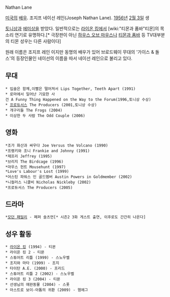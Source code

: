 Nathan Lane 

[[미국]]의 [[배우]]. 조지프 네이선 레인(Joseph Nathan Lane). [[1956년]] [[2월 3일]] 생

[[토니상]]과 [[에미상]]을 받았다.
일반적으로는  [[라이온 킹]]에서 [wiki:"티몬과 품바"티몬]의 목소리 연기로 유명하다.[* 극장판이 아닌 [[하우스 오브 마우스]]나 [[티몬과 품바]] 등 TV대부분의 티몬 성우는 다른 사람이다]

원래 이름은 조지프 레인 이지만 동명의 배우가 있어 브로드웨이 무대의 '가이스 & 돌스'의 등장인물인 네이선의 이름을 따서 네이선 레인으로 불리고 있다.

== 무대 ==
 * 입술은 함께,이빨은 떨어져서 Lips Together, Teeth Apart (1991)
 * 로마에서 일어난 기묘한 사건 A Funny Thing Happened on the Way to the Forum(1996,토니상 수상)　
 * [[프로듀서스]] The Producers (2001,토니상 수상)　
 * 개구리들 The Frogs (2004)
 * 이상한 두 사람 The Odd Couple (2006)

== 영화 ==
 *조가 화산과 싸우다 Joe Versus the Volcano (1990)
 *프랭키와 조니 Frankie and Johnny (1991)
 *제프리 Jeffrey (1995)
 *브리지 The Birdcage (1996)
 *마우스 헌트 Mousehunt (1997)
 *Love's Labour's Lost (1999)
 *어스틴 파워스 인 골드멤버 Austin Powers in Goldmember (2002)
 *니컬러스 니클비 Nicholas Nickleby (2002)
 *프로듀서스 The Producers (2005)
== 드라마 ==
 *[[모던 패밀리]] - 페퍼 솔츠먼[* 시즌2 3화 게스트 출연, 이후로도 간간히 나온다]
== 성우 활동 ==
 * [[라이온 킹]] (1994) - 티몬
 * 라이온 킹 2 - 티몬
 * 스튜어트 리틀 (1999) - 스노우벨
 * 조지와 마타 (1999) - 조지
 * 타이탄 A.E. (2000) - 프리드
 * 스튜어트 리틀 2 (2002) - 스노우벨
 * 라이온 킹 3 (2004) - 티몬
 * 선생님의 애완동물 (2004) - 스폿
 * 아스트로 보이-아톰의 귀환 (2009) - 헴에그
